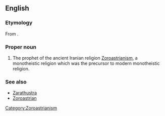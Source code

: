 ==English==
{{wikipedia}}

===Etymology===
From {{Gr.}} {{term|sc=Grek|Ζωροάστρης|tr=Zōroastrēs}}.

===Proper noun===
{{en-proper noun|-}}

# The prophet of the ancient Iranian religion [[Zoroastrianism]], a monotheistic religion which was the precursor to modern monotheistic religion.

===See also===
*[[Zarathustra]]
*[[Zoroastrian]]

[[Category:Zoroastrianism]]